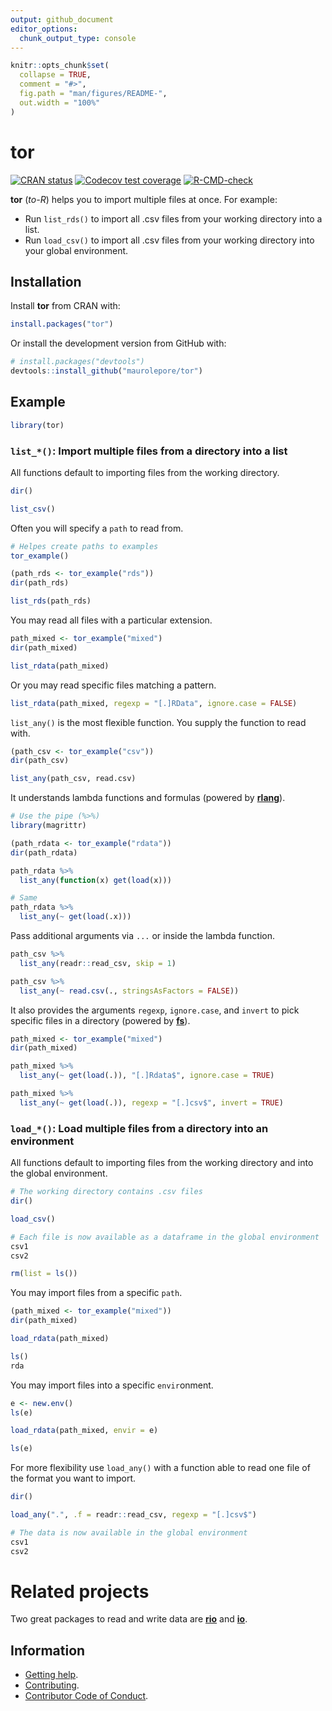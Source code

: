 ```yaml
---
output: github_document
editor_options: 
  chunk_output_type: console
---
```


<!-- README.md is generated from README.Rmd. Please edit that file -->

```r
knitr::opts_chunk$set(
  collapse = TRUE,
  comment = "#>",
  fig.path = "man/figures/README-",
  out.width = "100%"
)
```

# tor

<!-- badges: start -->
[![CRAN status](https://www.r-pkg.org/badges/version/tor)](https://CRAN.R-project.org/package=tor)
[![Codecov test coverage](https://codecov.io/gh/maurolepore/tor/branch/main/graph/badge.svg)](https://app.codecov.io/gh/maurolepore/tor?branch=main)
[![R-CMD-check](https://github.com/maurolepore/tor/workflows/R-CMD-check/badge.svg)](https://github.com/maurolepore/tor/actions)
<!-- badges: end -->

__tor__ (_to-R_) helps you to import multiple files at once. For example:

* Run `list_rds()` to import all .csv files from your working directory into a list.
* Run `load_csv()` to import all .csv files from your working directory into your global environment.

## Installation

Install __tor__ from CRAN with:

```r
install.packages("tor")
```

Or install the development version from GitHub with:

``` r
# install.packages("devtools")
devtools::install_github("maurolepore/tor")
```

## Example

```r
library(tor)
```

### `list_*()`: Import multiple files from a directory into a list

All functions default to importing files from the working directory.

```r
dir()

list_csv()
```

Often you will specify a `path` to read from.

```r
# Helpes create paths to examples
tor_example()

(path_rds <- tor_example("rds"))
dir(path_rds)

list_rds(path_rds)
```

You may read all files with a particular extension.

```r
path_mixed <- tor_example("mixed")
dir(path_mixed)

list_rdata(path_mixed)
```

Or you may read specific files matching a pattern.

```r
list_rdata(path_mixed, regexp = "[.]RData", ignore.case = FALSE)
```

`list_any()` is the most flexible function. You supply the function to read with.

```r
(path_csv <- tor_example("csv"))
dir(path_csv)

list_any(path_csv, read.csv)
```

It understands lambda functions and formulas (powered by [__rlang__](https://rlang.r-lib.org/)).

```r
# Use the pipe (%>%)
library(magrittr)

(path_rdata <- tor_example("rdata"))
dir(path_rdata)

path_rdata %>%
  list_any(function(x) get(load(x)))

# Same
path_rdata %>%
  list_any(~ get(load(.x)))
```

Pass additional arguments via `...` or inside the lambda function.

```r
path_csv %>%
  list_any(readr::read_csv, skip = 1)

path_csv %>%
  list_any(~ read.csv(., stringsAsFactors = FALSE))
```

It also provides the arguments `regexp`, `ignore.case`, and `invert` to pick specific files in a directory (powered by [__fs__](https://fs.r-lib.org/)).

```r
path_mixed <- tor_example("mixed")
dir(path_mixed)

path_mixed %>%
  list_any(~ get(load(.)), "[.]Rdata$", ignore.case = TRUE)

path_mixed %>%
  list_any(~ get(load(.)), regexp = "[.]csv$", invert = TRUE)
```

### `load_*()`: Load multiple files from a directory into an environment

All functions default to importing files from the working directory and into the global environment.

```r
# The working directory contains .csv files
dir()

load_csv()

# Each file is now available as a dataframe in the global environment
csv1
csv2

rm(list = ls())
```

You may import files from a specific `path`.

```r
(path_mixed <- tor_example("mixed"))
dir(path_mixed)

load_rdata(path_mixed)

ls()
rda
```

You may import files into a specific `envir`onment.

```r
e <- new.env()
ls(e)

load_rdata(path_mixed, envir = e)

ls(e)
```

For more flexibility use `load_any()` with a function able to read one file of the format you want to import.

```r
dir()

load_any(".", .f = readr::read_csv, regexp = "[.]csv$")

# The data is now available in the global environment
csv1
csv2
```

# Related projects

Two great packages to read and write data are [__rio__](https://CRAN.R-project.org/package=rio) and [__io__](https://CRAN.R-project.org/package=io).

## Information

* [Getting help](https://maurolepore.github.io/tor/SUPPORT.html).
* [Contributing](https://maurolepore.github.io/tor/CONTRIBUTING.html).
* [Contributor Code of Conduct](https://maurolepore.github.io/tor/CODE_OF_CONDUCT.html).
